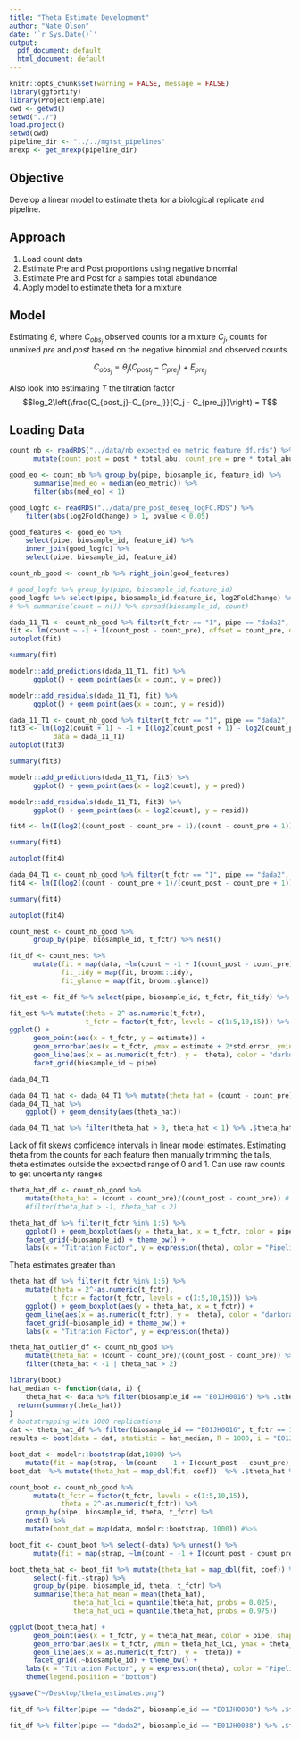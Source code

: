 ```yaml
---
title: "Theta Estimate Development"
author: "Nate Olson"
date: '`r Sys.Date()`'
output:
  pdf_document: default
  html_document: default
---
```


```r
knitr::opts_chunk$set(warning = FALSE, message = FALSE) 
library(ggfortify)
library(ProjectTemplate)
cwd <- getwd()
setwd("../")
load.project()
setwd(cwd)
pipeline_dir <- "../../mgtst_pipelines"
mrexp <- get_mrexp(pipeline_dir)
```

## Objective 
Develop a linear model to estimate theta for a biological replicate and pipeline. 


## Approach 
1. Load count data
2. Estimate Pre and Post proportions using negative binomial
3. Estimate Pre and Post for a samples total abundance
4. Apply model to estimate theta for a mixture

## Model
Estimating $\theta$, where $C_{obs_j}$ observed counts for a mixture $C_j$, counts for unmixed $pre$ and $post$ based on the negative binomial and observed counts.  

$$C_{obs_j} = \theta_j (C_{post_j} - C_{pre_j}) + E_{pre_j}$$ 

Also look into estimating $T$ the titration factor 
$$log_2\left(\frac{C_{post_j}-C_{pre_j}}{C_j - C_{pre_j}}\right) = T$$  

## Loading Data 
```r
count_nb <- readRDS("../data/nb_expected_eo_metric_feature_df.rds") %>% 
      mutate(count_post = post * total_abu, count_pre = pre * total_abu) 
```

```r
good_eo <- count_nb %>% group_by(pipe, biosample_id, feature_id) %>% 
      summarise(med_eo = median(eo_metric)) %>% 
      filter(abs(med_eo) < 1)

good_logfc <- readRDS("../data/pre_post_deseq_logFC.RDS") %>% 
    filter(abs(log2FoldChange) > 1, pvalue < 0.05) 

good_features <- good_eo %>% 
    select(pipe, biosample_id, feature_id) %>% 
    inner_join(good_logfc) %>% 
    select(pipe, biosample_id, feature_id)
```

```r
count_nb_good <- count_nb %>% right_join(good_features) 
```


```r
# good_logfc %>% group_by(pipe, biosample_id,feature_id) 
good_logfc %>% select(pipe, biosample_id,feature_id, log2FoldChange) %>% spread(biosample_id, log2FoldChange)
# %>% summarise(count = n()) %>% spread(biosample_id, count)
```


```r
dada_11_T1 <- count_nb_good %>% filter(t_fctr == "1", pipe == "dada2", biosample_id == "E01JH0011")
fit <- lm(count ~ -1 + I(count_post - count_pre), offset = count_pre, data = dada_11_T1)
autoplot(fit)
```

```r
summary(fit)
```


```r
modelr::add_predictions(dada_11_T1, fit) %>% 
      ggplot() + geom_point(aes(x = count, y = pred))
```


```r
modelr::add_residuals(dada_11_T1, fit) %>% 
      ggplot() + geom_point(aes(x = count, y = resid))
```

```r
dada_11_T1 <- count_nb_good %>% filter(t_fctr == "1", pipe == "dada2", biosample_id == "E01JH0011")
fit3 <- lm(log2(count + 1) ~ -1 + I(log2(count_post + 1) - log2(count_pre + 1)), offset = log2(count_pre  +1) , 
           data = dada_11_T1)
autoplot(fit3)
```

```r
summary(fit3)
```


```r
modelr::add_predictions(dada_11_T1, fit3) %>% 
      ggplot() + geom_point(aes(x = log2(count), y = pred))
```


```r
modelr::add_residuals(dada_11_T1, fit3) %>% 
      ggplot() + geom_point(aes(x = log2(count), y = resid))
```

```r
fit4 <- lm(I(log2((count_post - count_pre + 1)/(count - count_pre + 1)))~ 1, data = dada_11_T1)
```

```r
summary(fit4)
```

```r
autoplot(fit4)
```


```r
dada_04_T1 <- count_nb_good %>% filter(t_fctr == "1", pipe == "dada2", biosample_id == "E01JH0004")
fit4 <- lm(I(log2((count - count_pre + 1)/(count_post - count_pre + 1)))~ 1, data = dada_04_T1)
```


```r
summary(fit4)
```

```r
autoplot(fit4)
```



```r
count_nest <- count_nb_good %>%
      group_by(pipe, biosample_id, t_fctr) %>% nest()
```

```r
fit_df <- count_nest %>% 
      mutate(fit = map(data, ~lm(count ~ -1 + I(count_post - count_pre), offset = count_pre, data = .)),
             fit_tidy = map(fit, broom::tidy),
             fit_glance = map(fit, broom::glance))
```

```r
fit_est <- fit_df %>% select(pipe, biosample_id, t_fctr, fit_tidy) %>% unnest()
```


```r
fit_est %>% mutate(theta = 2^-as.numeric(t_fctr), 
                   t_fctr = factor(t_fctr, levels = c(1:5,10,15))) %>%  
ggplot() + 
      geom_point(aes(x = t_fctr, y = estimate)) + 
      geom_errorbar(aes(x = t_fctr, ymax = estimate + 2*std.error, ymin = estimate - 2 * std.error)) + 
      geom_line(aes(x = as.numeric(t_fctr), y =  theta), color = "darkorange") + 
      facet_grid(biosample_id ~ pipe)
```

```r
dada_04_T1
```

```r
dada_04_T1_hat <- dada_04_T1 %>% mutate(theta_hat = (count - count_pre)/(count_post - count_pre)) 
dada_04_T1_hat %>% 
    ggplot() + geom_density(aes(theta_hat))
```

```r
dada_04_T1_hat %>% filter(theta_hat > 0, theta_hat < 1) %>% .$theta_hat %>% summary()
```

Lack of fit skews confidence intervals in linear model estimates. 
Estimating theta from the counts for each feature then manually trimming the tails, theta estimates outside the expected range of 0 and 1. 
Can use raw counts to get uncertainty ranges  

```r
theta_hat_df <- count_nb_good %>% 
    mutate(theta_hat = (count - count_pre)/(count_post - count_pre)) # %>% 
    #filter(theta_hat > -1, theta_hat < 2)
```

```r
theta_hat_df %>% filter(t_fctr %in% 1:5) %>% 
    ggplot() + geom_boxplot(aes(y = theta_hat, x = t_fctr, color = pipe)) + 
    facet_grid(~biosample_id) + theme_bw() + 
    labs(x = "Titration Factor", y = expression(theta), color = "Pipeline")
```

Theta estimates greater than 
```r
theta_hat_df %>% filter(t_fctr %in% 1:5) %>% 
    mutate(theta = 2^-as.numeric(t_fctr), 
           t_fctr = factor(t_fctr, levels = c(1:5,10,15))) %>%
    ggplot() + geom_boxplot(aes(y = theta_hat, x = t_fctr)) + 
    geom_line(aes(x = as.numeric(t_fctr), y =  theta), color = "darkorange") + 
    facet_grid(~biosample_id) + theme_bw() + 
    labs(x = "Titration Factor", y = expression(theta))
```

```r
theta_hat_outlier_df <- count_nb_good %>% 
    mutate(theta_hat = (count - count_pre)/(count_post - count_pre)) %>% 
    filter(theta_hat < -1 | theta_hat > 2)
```

```r
library(boot)
hat_median <- function(data, i) {
    theta_hat <- data %>% filter(biosample_id == "E01JH0016") %>% .$theta_hat
  return(summary(theta_hat))
} 
# bootstrapping with 1000 replications 
dat <- theta_hat_df %>% filter(biosample_id == "E01JH0016", t_fctr == 1)
results <- boot(data = dat, statistic = hat_median, R = 1000, i = "E01JH0016")
```

```r
boot_dat <- modelr::bootstrap(dat,1000) %>%
    mutate(fit = map(strap, ~lm(count ~ -1 + I(count_post - count_pre), offset = count_pre, data = .)))
boot_dat  %>% mutate(theta_hat = map_dbl(fit, coef))  %>% .$theta_hat %>% summary()
```


```r
count_boot <- count_nb_good %>% 
      mutate(t_fctr = factor(t_fctr, levels = c(1:5,10,15)),
             theta = 2^-as.numeric(t_fctr)) %>% 
    group_by(pipe, biosample_id, theta, t_fctr) %>% 
    nest() %>% 
    mutate(boot_dat = map(data, modelr::bootstrap, 1000)) #%>% 

boot_fit <- count_boot %>% select(-data) %>% unnest() %>% 
      mutate(fit = map(strap, ~lm(count ~ -1 + I(count_post - count_pre), offset = count_pre, data = .)))

boot_theta_hat <- boot_fit %>% mutate(theta_hat = map_dbl(fit, coef)) %>% 
      select(-fit,-strap) %>% 
      group_by(pipe, biosample_id, theta, t_fctr) %>% 
      summarise(theta_hat_mean = mean(theta_hat),
                theta_hat_lci = quantile(theta_hat, probs = 0.025),
                theta_hat_uci = quantile(theta_hat, probs = 0.975))
```

```r
ggplot(boot_theta_hat) + 
      geom_point(aes(x = t_fctr, y = theta_hat_mean, color = pipe, shape = pipe)) + 
      geom_errorbar(aes(x = t_fctr, ymin = theta_hat_lci, ymax = theta_hat_uci, color = pipe), width = 0.2) + 
      geom_line(aes(x = as.numeric(t_fctr), y =  theta)) + 
      facet_grid(.~biosample_id) + theme_bw() +
    labs(x = "Titration Factor", y = expression(theta), color = "Pipeline", shape = "Pipeline") + 
    theme(legend.position = "bottom")
```


```r
ggsave("~/Desktop/theta_estimates.png")
```

```r
fit_df %>% filter(pipe == "dada2", biosample_id == "E01JH0038") %>% .$fit %>% map(summary)
```


```r
fit_df %>% filter(pipe == "dada2", biosample_id == "E01JH0038") %>% .$fit %>% map(autoplot)
```


